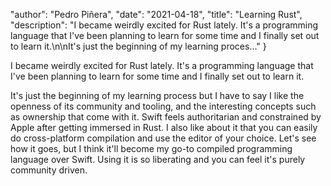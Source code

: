 
  "author": "Pedro Piñera",
  "date": "2021-04-18",
  "title": "Learning Rust",
  "description": "I became weirdly excited for Rust lately. It's a programming language that I've been planning to learn for some time and I finally set out to learn it.\n\nIt's just the beginning of my learning proces..."
}




I became weirdly excited for Rust lately. It's a programming language that I've been planning to learn for some time and I finally set out to learn it.

It's just the beginning of my learning process but I have to say I like the openness of its community and tooling, and the interesting concepts such as ownership that come with it. Swift feels authoritarian and constrained by Apple after getting immersed in Rust. I also like about it that you can easily do cross-platform compilation and use the editor of your choice. Let's see how it goes, but I think it'll become my go-to compiled programming language over Swift. Using it is so liberating and you can feel it's purely community driven.

    